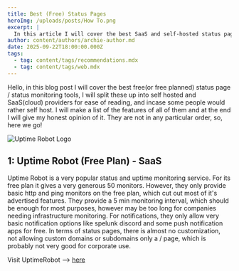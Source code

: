 ```yaml
---
title: Best (Free) Status Pages
heroImg: /uploads/posts/How To.png
excerpt: |
  In this article I will cover the best SaaS and self-hosted status pages
author: content/authors/archie-author.md
date: 2025-09-22T18:00:00.000Z
tags:
  - tag: content/tags/recommendations.mdx
  - tag: content/tags/web.mdx
---
```


Hello, in this blog post I will cover the best free(or free planned) status page / status monitoring tools, I will split these up into self hosted and SaaS(cloud) providers for ease of reading, and incase some people would rather self host. I will make a list of the features of all of them and at the end I will give my honest opinion of it. They are not in any particular order, so, here we go!

![Uptime Robot Logo](/uploads/logos/OIP.webp)

## 1: Uptime Robot (Free Plan) - SaaS

Uptime Robot is a very popular status and uptime monitoring service. For its free plan it gives a very generous 50 monitors. However, they only provide basic http and ping monitors on the free plan, which cut out most of it's advertised features. They provide a 5 min monitoring interval, which should be enough for most purposes, however may be too long for companies needing infrastructure monitoring. For notifications, they only allow very basic notification options like spelunk discord and some push notification apps for free. In terms of status pages, there is almost no customization, not allowing custom domains or subdomains only a / page, which is probably not very good for corporate use.

Visit UptimeRobot —> [here](https://uptimerobot.com)
